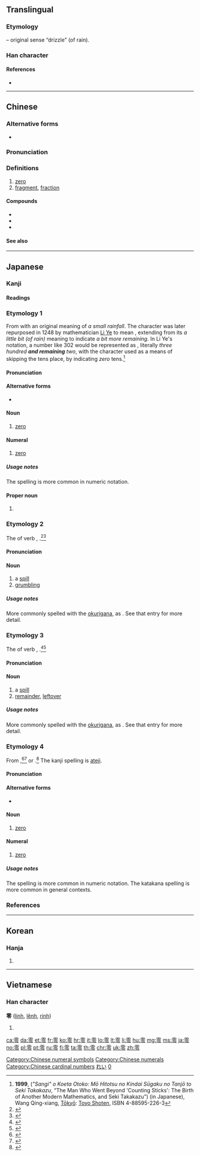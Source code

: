 {{also|〇}}
==Translingual==
{{stroke order|strokes=13}}
{{stroke order|type=animate}}

===Etymology===
{{Han etyl}}
{{Han compound|雨|t1=rain|令|ls=psc|c1=s|c2=p}} – original sense “drizzle” (of rain).

===Han character===
{{Han char|rn=173|rad=雨|as=05|sn=13|four=10307|canj=MBOII|ids=⿱[[雨|⻗]][[令]]}}

====References====
* {{Han ref|kx=1372.100|dkj=42242|dj=1880.050|hdz=64061.010|uh=96F6|ud=38646|bh=B973|bd=47475}}

[[Category:Chinese numeral symbols]]
[[Category:Chinese numerals]]

----

==Chinese==
{{zh-forms}}

===Alternative forms===
* {{zh-l|〇}}

===Pronunciation===
{{zh-pron
|m=líng
|ma=y
|c=ling4
|h=pfs=làng
|mn=lîng
|w=3lin
|mc=y
|oc=y
|cat=num,n
}}

===Definitions===
{{zh-hanzi}}

# [[zero]]
# [[fragment]], [[fraction]]
#: {{zh-x|零星|fragmentary}}

====Compounds====
* {{zh-l|零錢}}
* {{zh-l|零件}}
* {{zh-l|凋零}}

====See also====
{{Chinese-numbers}}

{{zh-cat|Beginning}}
[[Category:Chinese cardinal numbers]]

----

==Japanese==
{{cardinalbox|ja||0|1||一}}

===Kanji===
{{ja-kanji|grade=c|rs=雨05}}

====Readings====
{{ja-readings
|goon=[[りょう]] (ryō) {{non-joyo-reading}}
|kanon=[[れい]] (rei)
|kun={{qualifier|archaic}} [[あゆ|あ.ゆ]] ([[零ゆ]], a.yu), [[あえる|あ.える]] ([[零える]], a.eru), [[あえす|あ.えす]] ([[零えす]], a.esu), [[あやす|あ.やす]] ([[零やす]], a.yasu), {{qualifier|rare}} [[おちる]] (ochiru), [[こぼす|こぼ.す]] ([[零す]], kobo.su), [[こぼし]] (koboshi), {{qualifier|archaic}} [[こぼる|こぼ.る]] ([[零る]], kobo.ru), [[こぼれる|こぼ.れる]] ([[零れる]], kobo.reru), [[こぼれ|こぼ.れ]] ([[零れ]], kobo.re), [[こぼれ]] (kobore), [[ぜろ]] (zero)
|nanori=[[れい]] (rei)
}}

===Etymology 1===
{{ja-kanjitab|yomi=o|れい}}
From {{etyl|ltc|ja|sort=れい}} {{m|zh|零|tr=leng}} with an original meaning of ''a small rainfall''. The character was later repurposed in 1248 by mathematician [[w:Li Ye (mathematician)|Li Ye]] to mean {{m|en|zero}}, extending from its ''a little bit (of rain)'' meaning to indicate ''a bit more remaining''. In Li Ye's notation, a number like 302 would be represented as {{m|zh|三}}{{m|zh|百}}{{m|zh|零}}{{m|zh|二}}, literally ''three hundred '''and remaining''' two'', with the {{m|zh|零}} character used as a means of skipping the tens place, by indicating ''zero'' tens.<ref>'''1999''', {{lang|ja|「算木」を超えた男: もう一つの近代数学の誕生と関孝和}} (''"Sangi" o Koeta Otoko: Mō Hitotsu no Kindai Sūgaku no Tanjō to Seki Takakazu'', “The Man Who Went Beyond 'Counting Sticks': The Birth of Another Modern Mathematics, and Seki Takakazu”) (in Japanese), Wang Qing-xiang, [[w:Tokyo|Tōkyō]]: [http://www.toyoshoten.co.jp/ Toyo Shoten], ISBN 4-88595-226-3</ref>

====Pronunciation====
{{ja-pron|yomi=kanon|れい|acc=1|acc_ref=DJR}}

====Alternative forms====
* {{ja-l|〇}}

====Noun====
{{ja-noun|れい}}

# [[zero]]

====Numeral====
{{ja-pos|numeral|れい}}

# [[zero]]

=====Usage notes=====
The {{ja-l|〇}} spelling is more common in numeric notation.

====Proper noun====
{{ja-pos|proper|れい}}

# {{given name|lang=ja|sort=れい|male}}

===Etymology 2===
{{ja-kanjitab|yomi=k|こぼし}}
The {{m|ja|連用形|tr=ren'yōkei||continuative or stem form}} of verb {{m|ja|零す}}, {{m|ja|溢す|tr=kobosu||to spill something}}.<ref name="KDJ">{{R:Kokugo Dai Jiten}}</ref><ref name="DJR">{{R:Daijirin}}</ref>

====Pronunciation====
{{ja-pron|yomi=k|こぼし|acc=3|acc_ref=DJR}}

====Noun====
{{ja-noun|こぼし}}

# a [[spill]] {{qualifier|implying intent or fault by someone}}
# [[grumbling]] {{qualifier|as when one's emotions overflow}}

=====Usage notes=====
More commonly spelled with the [[okurigana]], as {{m|ja|零し}}. See that entry for more detail.

===Etymology 3===
{{ja-kanjitab|yomi=k|こぼれ}}
The {{m|ja|連用形|tr=ren'yōkei||continuative or stem form}} of verb {{m|ja|翻れる}}, {{m|ja|零れる|tr=koboreru||to spill, to be left over}}.<ref name="KDJ">{{R:Kokugo Dai Jiten}}</ref><ref name="DJR">{{R:Daijirin}}</ref>

====Pronunciation====
{{ja-pron|yomi=k|こぼれ|acc=3|acc_ref=DJR}}

====Noun====
{{ja-noun|こぼれ}}

# a [[spill]] {{qualifier|implying a natural or unintended event}}
# [[remainder]], [[leftover]]

=====Usage notes=====
More commonly spelled with the [[okurigana]], as {{m|ja|零れ}}. See that entry for more detail.

===Etymology 4===
{{ja-kanjitab|yomi=k|ぜろ}}
From {{etyl|en|ja|sort=ぜろ}} {{m|en|zero}},<ref name="KDJ">{{R:Kokugo Dai Jiten}}</ref><ref name="DJR">{{R:Daijirin}}</ref> or {{etyl|fr|ja|sort=ぜろ}} {{m|fr|zéro}}.<ref name="KDJ">{{R:Kokugo Dai Jiten}}</ref> The kanji spelling is [[ateji]].

====Pronunciation====
{{ja-pron|yomi=k|ぜろ|acc=1|acc_ref=DJR}}

====Alternative forms====
* {{ja-l|〇}}

====Noun====
{{ja-noun|ぜろ}}

# [[zero]]

====Numeral====
{{ja-pos|numeral|ぜろ}}

# [[zero]]

=====Usage notes=====
The {{ja-l|〇}} spelling is more common in numeric notation. The katakana spelling {{ja-l|ゼロ}} is more common in general contexts.

===References===
<references/>

{{japanese number}}

[[Category:1000 Japanese basic words|れい]]
[[Category:Japanese numeral symbols|0]]

----

==Korean==

===Hanja===
{{ko-hanja|hangeul=[[령]]→[[영]], [[련]]→[[연]]|eumhun=|rv=ryeong→yeong, ryeon→yeon|mr=ryŏng→yŏng, ryŏn→yŏn|y=lyeng→yeng, lyen→yen}}

# {{defn|lang=ko|sort=雨05}}

----

==Vietnamese==

===Han character===
'''零''' ([[linh]], [[lênh]], [[rinh]])

# {{defn|lang=vi}}

[[ca:零]]
[[da:零]]
[[et:零]]
[[fr:零]]
[[ko:零]]
[[hr:零]]
[[it:零]]
[[lo:零]]
[[lt:零]]
[[li:零]]
[[hu:零]]
[[mg:零]]
[[ms:零]]
[[ja:零]]
[[no:零]]
[[pl:零]]
[[pt:零]]
[[ru:零]]
[[fi:零]]
[[ta:零]]
[[th:零]]
[[chr:零]]
[[uk:零]]
[[zh:零]]